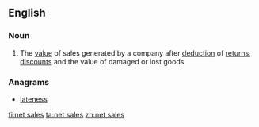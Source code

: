 ==English==

===Noun===
{{en-noun|sg=[[net]] [[sales]]|-}}

# {{business}} The [[value]] of sales generated by a company after [[deduction]] of [[return]]s, [[discount]]s and the value of damaged or lost goods

===Anagrams===
* [[lateness#English|lateness]]

[[fi:net sales]]
[[ta:net sales]]
[[zh:net sales]]